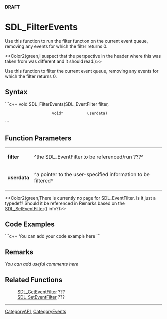 <!-- pragma section-numbers off -->
<!-- pragma disable-camelcase -->
'''DRAFT'''

= SDL_FilterEvents =
Use this function to run the filter function on the current event queue, removing any events for which the filter returns 0.  

<<Color2(green,I suspect that the perspective in the header where this was taken from was different and it should read:)>> 

Use this function to filter the current event queue, removing any events for which the filter returns 0.


== Syntax ==
```c++
void SDL_FilterEvents(SDL_EventFilter filter,
                      void*           userdata)
```

== Function Parameters ==
{|
|'''filter'''
|^the SDL_EventFilter to be referenced/run ???^
|-
|'''userdata'''
|^a pointer to the user-specified information to be filtered^
|}

<<Color2(green,There is currently no page for SDL_EventFilter.  Is it just a typedef?  Should it be referenced in Remarks based on the [[SDL_SetEventFilter]]() info?)>>

== Code Examples ==
```c++
You can add your code example here
```

== Remarks ==
''You can add useful comments here''

== Related Functions ==
:[[SDL_GetEventFilter]] ???
:[[SDL_SetEventFilter]] ???

----
[[CategoryAPI]], [[CategoryEvents]]
